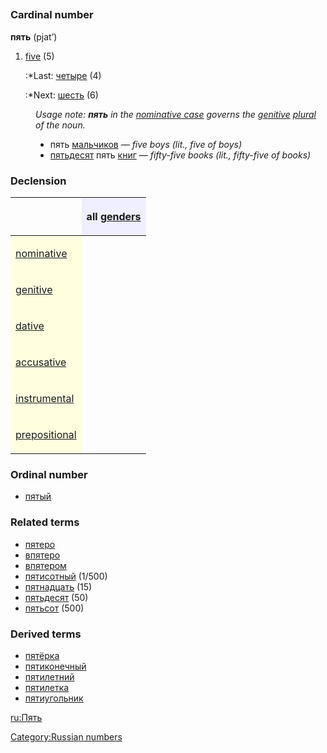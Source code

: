 =={{ru}}==
[[Category:Russian numbers]]
=== Cardinal number ===
'''пять''' (pjat’)

#[[five]] (5)
#:*Last: [[четыре]] (4)
#:*Next: [[шесть]] (6)

:''Usage note: '''''пять''''' in the [[nominative case]] governs the [[genitive]] [[plural]] of the noun.''
:*пять [[мальчик|мальчиков]] — ''five boys (lit., five of boys)''
:*[[пятьдесят]] пять [[книга|книг]] — ''fifty-five books (lit., fifty-five of books)''

===Declension===
{| border="1" cellpadding="4" cellspacing="0"
!
! style="background-color: #EFEFFF" align="center"|all [[gender]]s
|-
! style="background-color: #FFFFE0" align="left"|[[nominative case|nominative]]
| align="center"|{{Unicode|пять}}
|-
! style="background-color: #FFFFE0" align="left"|[[genitive case|genitive]]
| align="center"|{{Unicode|пяти́}}
|-
! style="background-color: #FFFFE0" align="left"|[[dative case|dative]]
| align="center"|{{Unicode|пяти́}}
|-
! style="background-color: #FFFFE0" align="left"|[[accusative case|accusative]]
| align="center"|{{Unicode|пять}}
|-
! style="background-color: #FFFFE0" align="left"|[[instrumental case|instrumental]]
| align="center"|{{Unicode|пятью́}}
|-
! style="background-color: #FFFFE0" align="left"|[[prepositional case|prepositional]]
| align="center"|{{Unicode|о пяти́}}
|}

===Ordinal number===
*[[пятый]]

===Related terms===
*[[пятеро]]
*[[впятеро]]
*[[впятером]]
*[[пятисотный]] (1/500)
*[[пятнадцать]] (15)
*[[пятьдесят]] (50)
*[[пятьсот]] (500)


===Derived terms===
*[[пятёрка]]
*[[пятиконечный]]
*[[пятилетний]]
*[[пятилетка]]
*[[пятиугольник]]

[[ru:Пять]]